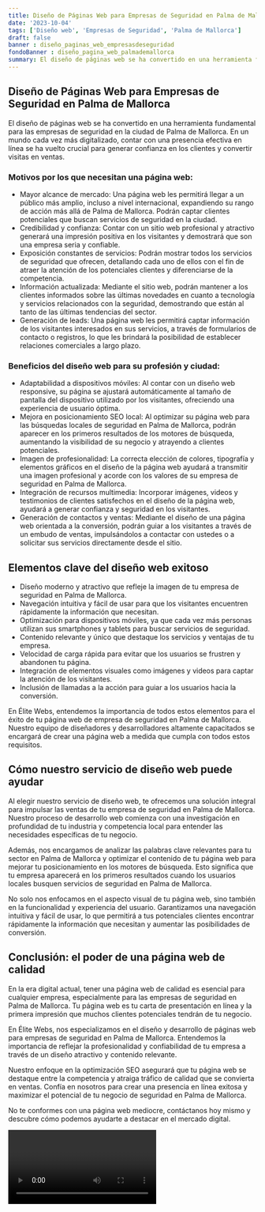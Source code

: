 ```yaml
---
title: Diseño de Páginas Web para Empresas de Seguridad en Palma de Mallorca
date: '2023-10-04'
tags: ['Diseño web', 'Empresas de Seguridad', 'Palma de Mallorca']
draft: false
banner : diseño_paginas_web_empresasdeseguridad
fondoBanner : diseño_pagina_web_palmademallorca
summary: El diseño de páginas web se ha convertido en una herramienta fundamental para las empresas de seguridad en la ciudad de Palma de Mallorca. En un mundo cada vez más digitalizado, contar con una presencia efectiva en línea se ha vuelto crucial para generar confianza en los clientes y convertir visitas en ventas.
---
```


## **Diseño de Páginas Web para Empresas de Seguridad en Palma de Mallorca**

El diseño de páginas web se ha convertido en una herramienta fundamental para las empresas de seguridad en la ciudad de Palma de Mallorca. En un mundo cada vez más digitalizado, contar con una presencia efectiva en línea se ha vuelto crucial para generar confianza en los clientes y convertir visitas en ventas.

### **Motivos por los que necesitan una página web:**

- Mayor alcance de mercado: Una página web les permitirá llegar a un público más amplio, incluso a nivel internacional, expandiendo su rango de acción más allá de Palma de Mallorca. Podrán captar clientes potenciales que buscan servicios de seguridad en la ciudad.
- Credibilidad y confianza: Contar con un sitio web profesional y atractivo generará una impresión positiva en los visitantes y demostrará que son una empresa seria y confiable.
- Exposición constantes de servicios: Podrán mostrar todos los servicios de seguridad que ofrecen, detallando cada uno de ellos con el fin de atraer la atención de los potenciales clientes y diferenciarse de la competencia.
- Información actualizada: Mediante el sitio web, podrán mantener a los clientes informados sobre las últimas novedades en cuanto a tecnología y servicios relacionados con la seguridad, demostrando que están al tanto de las últimas tendencias del sector.
- Generación de leads: Una página web les permitirá captar información de los visitantes interesados en sus servicios, a través de formularios de contacto o registros, lo que les brindará la posibilidad de establecer relaciones comerciales a largo plazo.

### **Beneficios del diseño web para su profesión y ciudad:**

- Adaptabilidad a dispositivos móviles: Al contar con un diseño web responsive, su página se ajustará automáticamente al tamaño de pantalla del dispositivo utilizado por los visitantes, ofreciendo una experiencia de usuario óptima.
- Mejora en posicionamiento SEO local: Al optimizar su página web para las búsquedas locales de seguridad en Palma de Mallorca, podrán aparecer en los primeros resultados de los motores de búsqueda, aumentando la visibilidad de su negocio y atrayendo a clientes potenciales.
- Imagen de profesionalidad: La correcta elección de colores, tipografía y elementos gráficos en el diseño de la página web ayudará a transmitir una imagen profesional y acorde con los valores de su empresa de seguridad en Palma de Mallorca.
- Integración de recursos multimedia: Incorporar imágenes, videos y testimonios de clientes satisfechos en el diseño de la página web, ayudará a generar confianza y seguridad en los visitantes. 
- Generación de contactos y ventas: Mediante el diseño de una página web orientada a la conversión, podrán guiar a los visitantes a través de un embudo de ventas, impulsándolos a contactar con ustedes o a solicitar sus servicios directamente desde el sitio.

<GifSeo />

<Cta />

## Elementos clave del diseño web exitoso

- Diseño moderno y atractivo que refleje la imagen de tu empresa de seguridad en Palma de Mallorca.
- Navegación intuitiva y fácil de usar para que los visitantes encuentren rápidamente la información que necesitan.
- Optimización para dispositivos móviles, ya que cada vez más personas utilizan sus smartphones y tablets para buscar servicios de seguridad.
- Contenido relevante y único que destaque los servicios y ventajas de tu empresa.
- Velocidad de carga rápida para evitar que los usuarios se frustren y abandonen tu página.
- Integración de elementos visuales como imágenes y videos para captar la atención de los visitantes.
- Inclusión de llamadas a la acción para guiar a los usuarios hacia la conversión.

En Élite Webs, entendemos la importancia de todos estos elementos para el éxito de tu página web de empresa de seguridad en Palma de Mallorca. Nuestro equipo de diseñadores y desarrolladores altamente capacitados se encargará de crear una página web a medida que cumpla con todos estos requisitos.

## Cómo nuestro servicio de diseño web puede ayudar

Al elegir nuestro servicio de diseño web, te ofrecemos una solución integral para impulsar las ventas de tu empresa de seguridad en Palma de Mallorca. Nuestro proceso de desarrollo web comienza con una investigación en profundidad de tu industria y competencia local para entender las necesidades específicas de tu negocio.

Además, nos encargamos de analizar las palabras clave relevantes para tu sector en Palma de Mallorca y optimizar el contenido de tu página web para mejorar tu posicionamiento en los motores de búsqueda. Esto significa que tu empresa aparecerá en los primeros resultados cuando los usuarios locales busquen servicios de seguridad en Palma de Mallorca.

No solo nos enfocamos en el aspecto visual de tu página web, sino también en la funcionalidad y experiencia del usuario. Garantizamos una navegación intuitiva y fácil de usar, lo que permitirá a tus potenciales clientes encontrar rápidamente la información que necesitan y aumentar las posibilidades de conversión.

## Conclusión: el poder de una página web de calidad

En la era digital actual, tener una página web de calidad es esencial para cualquier empresa, especialmente para las empresas de seguridad en Palma de Mallorca. Tu página web es tu carta de presentación en línea y la primera impresión que muchos clientes potenciales tendrán de tu negocio.

En Élite Webs, nos especializamos en el diseño y desarrollo de páginas web para empresas de seguridad en Palma de Mallorca. Entendemos la importancia de reflejar la profesionalidad y confiabilidad de tu empresa a través de un diseño atractivo y contenido relevante.

Nuestro enfoque en la optimización SEO asegurará que tu página web se destaque entre la competencia y atraiga tráfico de calidad que se convierta en ventas. Confía en nosotros para crear una presencia en línea exitosa y maximizar el potencial de tu negocio de seguridad en Palma de Mallorca.

No te conformes con una página web mediocre, contáctanos hoy mismo y descubre cómo podemos ayudarte a destacar en el mercado digital.

<Video />

<CtaBot job='Empresas de Seguridad' city='Palma de Mallorca'/>

<Gmaps query='Palma de Mallorca+españa+maps' />
